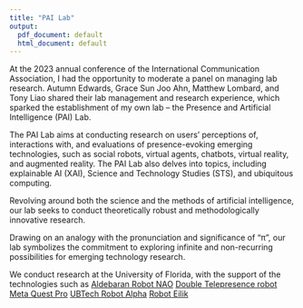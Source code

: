 ```yaml
---
title: "PAI Lab"
output:
  pdf_document: default
  html_document: default
---
```



At the 2023 annual conference of the International Communication Association, I had the opportunity to moderate a panel on managing lab research. Autumn Edwards, Grace Sun Joo Ahn, Matthew Lombard, and Tony Liao shared their lab management and research experience, which sparked the establishment of my own lab – the Presence and Artificial Intelligence (PAI) Lab. 

The PAI Lab aims at conducting research on users’ perceptions of, interactions with, and evaluations of presence-evoking emerging technologies, such as social robots, virtual agents, chatbots, virtual reality, and augmented reality. The PAI Lab also delves into topics, including explainable AI (XAI), Science and Technology Studies (STS), and ubiquitous computing. 

Revolving around both the science and the methods of artificial intelligence, our lab seeks to conduct theoretically robust and methodologically innovative research. 

Drawing on an analogy with the pronunciation and significance of “π”, our lab symbolizes the commitment to exploring infinite and non-recurring possibilities for emerging technology research.

We conduct research at the University of Florida, with the support of the technologies such as 
[Aldebaran Robot NAO](https://www.aldebaran.com/en/nao)
[Double Telepresence robot](https://www.doublerobotics.com/)
[Meta Quest Pro](https://www.meta.com/quest/quest-pro/) 
[UBTech Robot Alpha](https://www.youtube.com/watch?v=7Brb9k1zIso&t=10s)
[Robot Eilik](https://energizelab.com/)
